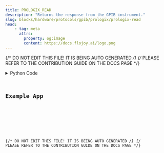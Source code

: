```yaml
---
title: PROLOGIX_READ
description: "Returns the response from the GPIB instrument."
slug: blocks/hardware/protocols/gpib/prologix/prologix-read
head:
    - tag: meta
      attrs:
        property: og:image
        content: https://docs.flojoy.ai/logo.png
---
```


{/* DO NOT EDIT THIS FILE! IT IS BEING AUTO GENERATED */}
{/* PLEASE REFER TO THE CONTRIBUTION GUIDE ON THE DOCS PAGE */}


<DownloadStudioBanner />
<PythonDocsDisplay docstring={block_data["docstring"]} />
<details>
<summary>Python Code</summary>



<Code code={pythonCode} lang="py" wrap theme="dracula" />

[Find this Flojoy Block on GitHub](https://github.com/flojoy-ai/blocks/blob/main/blocks/HARDWARE/PROTOCOLS/GPIB/PROLOGIX/PROLOGIX_READ/PROLOGIX_READ.py)

</details>

## Example App


<GetHelpWidget />


<AppDisplay app={app} blockName="PROLOGIX_READ" client:visible />


<Example />

{/* DO NOT EDIT THIS FILE! IT IS BEING AUTO GENERATED */}
{/* PLEASE REFER TO THE CONTRIBUTION GUIDE ON THE DOCS PAGE */}
